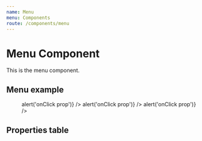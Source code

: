 ```yaml
---
name: Menu
menu: Components
route: /components/menu
---
```



# Menu Component

This is the menu component.

## Menu example
<Playground className="inline-menu">
  <Menu header="Cat Store">
    <Menu.Item title="Visão Geral" icon={['far', 'store']} />
    <Menu.Item
      title="Relatórios"
      icon={['far', 'analytics']}
      active
    >
      <Menu.SubItem title="Raio X" />
      <Menu.SubItem title="Eventos e motivos" active />
      <Menu.SubItem title="Mural de vendas" />
      <Menu.SubItem title="Comparador de períodos" />
      <Menu.SubItem title="Fluxo e oportunidades" />
      <Menu.SubItem title="Evolução" url="javascript: alert('url')" />
      <Menu.SubItem title="Lista da vez" />
      <Menu.SubItem
        title="Feedbacks"
        badge="Novo"
        onClick={() => alert('onClick prop')}
      />
    </Menu.Item>
    <Menu.Item title="Ranking" icon={['far', 'trophy']} />
    <Menu.Item title="Validação" icon={['far', 'check-circle']} badge="3" />
    <Menu.Item title="Feedback" icon={['far', 'sync-alt']}>
      <Menu.SubItem title="Gerentes" />
      <Menu.SubItem title="Vendedores" />
    </Menu.Item>
    <Menu.Item title="Cadastros" icon={['far', 'folder-open']} url="javascript: alert('url')" />
    <Menu.Item title="Aprenda Indeva" icon={['far', 'lightbulb']} onClick={() => alert('onClick prop')} />
    <Menu.Item title="Atendimento" icon={['far', 'comment-alt-lines']} onClick={() => alert('onClick prop')} />
  </Menu>
</Playground>

## Properties table
<PropsTable of={Menu} />
